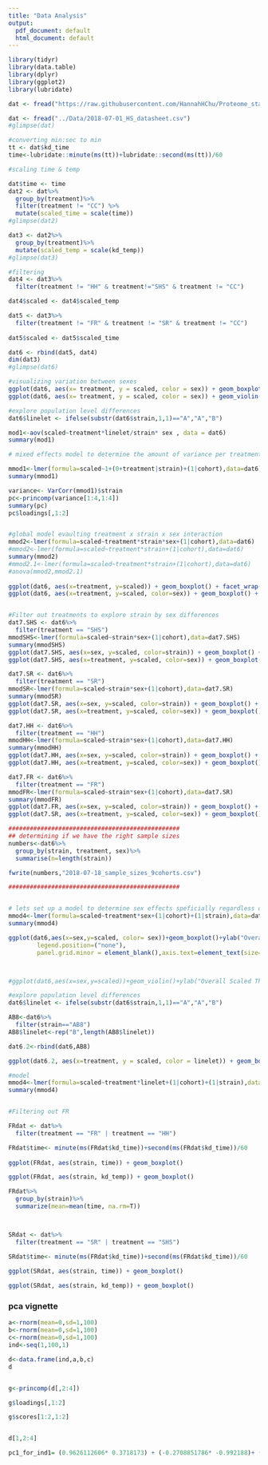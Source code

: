 ```yaml
---
title: "Data Analysis"
output:
  pdf_document: default
  html_document: default
---
```


```r
library(tidyr)
library(data.table)
library(dplyr)
library(ggplot2)
library(lubridate)

dat <- fread("https://raw.githubusercontent.com/HannahHChu/Proteome_stability_project/master/Data/2018-07-01_HS_datasheet.csv")

dat <- fread("../Data/2018-07-01_HS_datasheet.csv")
#glimpse(dat)

#converting min:sec to min
tt <- dat$kd_time
time<-lubridate::minute(ms(tt))+lubridate::second(ms(tt))/60

#scaling time & temp

dat$time <- time
dat2 <- dat%>%
  group_by(treatment)%>%
  filter(treatment != "CC") %>%
  mutate(scaled_time = scale(time))
#glimpse(dat2)

dat3 <- dat2%>%
  group_by(treatment)%>%
  mutate(scaled_temp = scale(kd_temp))
#glimpse(dat3)

#filtering
dat4 <- dat3%>%
  filter(treatment != "HH" & treatment!="SHS" & treatment != "CC")

dat4$scaled <- dat4$scaled_temp

dat5 <- dat3%>%
  filter(treatment != "FR" & treatment != "SR" & treatment != "CC")
  
dat5$scaled <- dat5$scaled_time

dat6 <- rbind(dat5, dat4)
dim(dat3)
#glimpse(dat6)

#visualizing variation between sexes
ggplot(dat6, aes(x= treatment, y = scaled, color = sex)) + geom_boxplot()
ggplot(dat6, aes(x= treatment, y = scaled, color = sex)) + geom_violin()

#explore population level differences
dat6$linelet <- ifelse(substr(dat6$strain,1,1)=="A","A","B")

mod1<-aov(scaled~treatment*linelet/strain* sex , data = dat6)
summary(mod1)

# mixed effects model to determine the amount of variance per treatment among strains

mmod1<-lmer(formula=scaled~1+(0+treatment|strain)+(1|cohort),data=dat6)
summary(mmod1)

variance<- VarCorr(mmod1)$strain
pc<-princomp(variance[1:4,1:4])
summary(pc)
pc$loadings[,1:2]


#global model evaulting treatment x strain x sex interaction
mmod2<-lmer(formula=scaled~treatment*strain*sex+(1|cohort),data=dat6)
#mmod2<-lmer(formula=scaled~treatment*strain+(1|cohort),data=dat6)
summary(mmod2)
#mmod2.1<-lmer(formula=scaled~treatment*strain+(1|cohort),data=dat6)
#anova(mmod2,mmod2.1)
 
ggplot(dat6, aes(x=treatment, y=scaled)) + geom_boxplot() + facet_wrap(~strain)
ggplot(dat6, aes(x=treatment, y=scaled, color=sex)) + geom_boxplot() + facet_wrap(~strain)


#Filter out treatments to explore strain by sex differences
dat7.SHS <- dat6%>%
  filter(treatment == "SHS")
mmodSHS<-lmer(formula=scaled~strain*sex+(1|cohort),data=dat7.SHS)
summary(mmodSHS)
ggplot(dat7.SHS, aes(x=sex, y=scaled, color=strain)) + geom_boxplot() + facet_wrap(~strain)
ggplot(dat7.SHS, aes(x=treatment, y=scaled, color=sex)) + geom_boxplot() + facet_wrap(~strain)

dat7.SR <- dat6%>%
  filter(treatment == "SR")
mmodSR<-lmer(formula=scaled~strain*sex+(1|cohort),data=dat7.SR)
summary(mmodSR)
ggplot(dat7.SR, aes(x=sex, y=scaled, color=strain)) + geom_boxplot() + facet_wrap(~strain)
ggplot(dat7.SR, aes(x=treatment, y=scaled, color=sex)) + geom_boxplot() + facet_wrap(~strain)

dat7.HH <- dat6%>%
  filter(treatment == "HH")
mmodHH<-lmer(formula=scaled~strain*sex+(1|cohort),data=dat7.HH)
summary(mmodHH)
ggplot(dat7.HH, aes(x=sex, y=scaled, color=strain)) + geom_boxplot() + facet_wrap(~strain)
ggplot(dat7.HH, aes(x=treatment, y=scaled, color=sex)) + geom_boxplot() + facet_wrap(~strain)

dat7.FR <- dat6%>%
  filter(treatment == "FR")
mmodFR<-lmer(formula=scaled~strain*sex+(1|cohort),data=dat7.SR)
summary(mmodFR)
ggplot(dat7.FR, aes(x=sex, y=scaled, color=strain)) + geom_boxplot() + facet_wrap(~strain)
ggplot(dat7.SR, aes(x=treatment, y=scaled, color=sex)) + geom_boxplot() + facet_wrap(~strain)

################################################
## determining if we have the right sample sizes
numbers<-dat6%>%
  group_by(strain, treatment, sex)%>%
  summarise(n=length(strain))

fwrite(numbers,"2018-07-18_sample_sizes_9cohorts.csv")

################################################


# lets set up a model to determine sex effects speficially regardless of strain
mmod4<-lmer(formula=scaled~treatment*sex+(1|cohort)+(1|strain),data=dat6)
summary(mmod4)

ggplot(dat6,aes(x=sex,y=scaled, color= sex))+geom_boxplot()+ylab("Overall Scaled Thermal Hardiness")+ xlab("Sex") + theme(
        legend.position=("none"),
        panel.grid.minor = element_blank(),axis.text=element_text(size=9),text=element_text(size=11))



#ggplot(dat6,aes(x=sex,y=scaled))+geom_violin()+ylab("Overall Scaled Thermal Hardiness")

#explore population level differences
dat6$linelet <- ifelse(substr(dat6$strain,1,1)=="A","A","B")

AB8<-dat6%>%
  filter(strain=="AB8")
AB8$linelet<-rep("B",length(AB8$linelet))

dat6.2<-rbind(dat6,AB8)

ggplot(dat6.2, aes(x=treatment, y = scaled, color = linelet)) + geom_boxplot()

#model
mmod4<-lmer(formula=scaled~treatment*linelet+(1|cohort)+(1|strain),data=dat6.2)
summary(mmod4)


#Filtering out FR

FRdat <- dat%>%
  filter(treatment == "FR" | treatment == "HH")

FRdat$time<- minute(ms(FRdat$kd_time))+second(ms(FRdat$kd_time))/60
  
ggplot(FRdat, aes(strain, time)) + geom_boxplot()

ggplot(FRdat, aes(strain, kd_temp)) + geom_boxplot()

FRdat%>%
  group_by(strain)%>%
  summarize(mean=mean(time, na.rm=T))



SRdat <- dat%>%
  filter(treatment == "SR" | treatment == "SHS")

SRdat$time<- minute(ms(FRdat$kd_time))+second(ms(FRdat$kd_time))/60
  
ggplot(SRdat, aes(strain, time)) + geom_boxplot()

ggplot(SRdat, aes(strain, kd_temp)) + geom_boxplot()

```


### pca vignette

```r
a<-rnorm(mean=0,sd=1,100)
b<-rnorm(mean=0,sd=1,100)
c<-rnorm(mean=0,sd=1,100)
ind<-seq(1,100,1)

d<-data.frame(ind,a,b,c)
d


g<-princomp(d[,2:4])

g$loadings[,1:2]

g$scores[1:2,1:2]


d[1,2:4]

pc1_for_ind1= (0.9626112606* 0.3718173) + (-0.2708851786* -0.992188)+ (0.0008837983*-2.33112)

```
